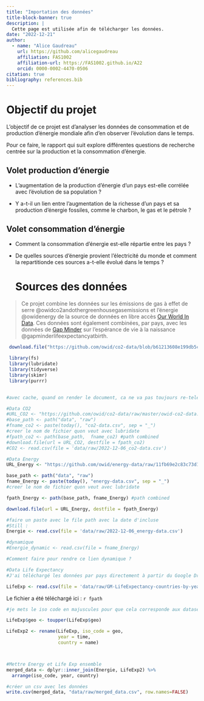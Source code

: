 ```yaml
---
title: "Importation des données"
title-block-banner: true
description: | 
  Cette page est utilisée afin de télécharger les données.
date: "2022-12-21"
author:
  - name: "Alice Gaudreau"
    url: https://github.com/alicegaudreau
    affiliation: FAS1002
    affiliation-url: https://FAS1002.github.io/A22
    orcid: 0000-0002-4470-0506
citation: true
bibliography: references.bib
---
```


# Objectif du projet

L'objectif de ce projet est d'analyser les données de consommation et de production d'énergie mondiale afin d'en observer l'évolution dans le temps.

Pour ce faire, le rapport qui suit explore différentes questions de recherche centrée sur la production et la consommation d'énergie.

## Volet production d'énergie

-   L'augmentation de la production d'énergie d'un pays est-elle corrélée avec l'évolution de sa population ?

-   Y a-t-il un lien entre l'augmentation de la richesse d'un pays et sa production d'énergie fossiles, comme le charbon, le gas et le pétrole ?

## Volet consommation d'énergie

-   Comment la consommation d'énergie est-elle répartie entre les pays ?

-   De quelles sources d'énergie provient l'électricité du monde et comment la repartitionde ces sources a-t-elle évolué dans le temps ?

    # Sources des données

> Ce projet combine les données sur les émissions de gas à effet de serre @owidco2andothergreenhousegasemissions et l'énergie @owidenergy de la source de données en libre accès [Our World In Data](https://ourworldindata.org/). Ces données sont également combinées, par pays, avec les données de [Gap Minder](https://www.gapminder.org/) sur l'espérance de vie à la naissance @gapminderlifeexpectancyatbirth.

```r
 download.file("https://github.com/owid/co2-data/blob/b61213608e199db5cebb19217fe792a3971e4d2e/owid-co2-data.csv", destfile = "data/raw/co2-data.csv")
 
 library(fs)
 library(lubridate)
 library(tidyverse)
 library(skimr)
 library(purrr)
 
```

```r
#avec cache, quand on render le document, ca ne va pas toujours re-telecharger le code chunk

#Data CO2
#URL_CO2 <- "https://github.com/owid/co2-data/raw/master/owid-co2-data.csv"
#base_path <- path("data", "raw")
#fname_co2 <- paste(today(), "co2-data.csv", sep = "_")
#creer le nom de fichier quon veut avec lubridate
#fpath_co2 <- path(base_path,  fname_co2) #path combined
#download.file(url = URL_CO2, destfile = fpath_co2) 
#CO2 <- read.csv(file = 'data/raw/2022-12-06_co2-data.csv')

#Data Energy
URL_Energy <- "https://github.com/owid/energy-data/raw/11fb69e2c83c73d1e964075d711a03fef6262e9a/owid-energy-data.csv"

base_path <- path("data", "raw")
fname_Energy <- paste(today(), "energy-data.csv", sep = "_")
#creer le nom de fichier quon veut avec lubridate

fpath_Energy <- path(base_path, fname_Energy) #path combined

download.file(url = URL_Energy, destfile = fpath_Energy) 

#faire un paste avec le file path avec la date d'incluse
#Still : 
Energie <- read.csv(file = 'data/raw/2022-12-06_energy-data.csv')

#dynamique
#Energie_dynamic <- read.csv(file = fname_Energy)

#Comment faire pour rendre ce lien dynamique ?

#Data Life Expectancy
#J'ai téléchargé les données par pays directement à partir du Google Drive et ajouté le csv au projet. 

LifeExp <- read.csv(file = 'data/raw/GM-LifeExpectancy-countries-by-year.csv')


```

Le fichier a été téléchargé ici : `r fpath`

```r

#je mets le iso code en majuscules pour que cela corresponde aux datasets de Our World in Data. 

LifeExp$geo <- toupper(LifeExp$geo)

LifeExp2 <- rename(LifeExp, iso_code = geo,
                   year = time, 
                   country = name)



#Mettre Energy et Life Exp ensemble
merged_data <- dplyr::inner_join(Energie, LifeExp2) %>%
  arrange(iso_code, year, country)


```

```r

#créer un csv avec les données
write.csv(merged_data, "data/raw/merged_data.csv", row.names=FALSE)
```
